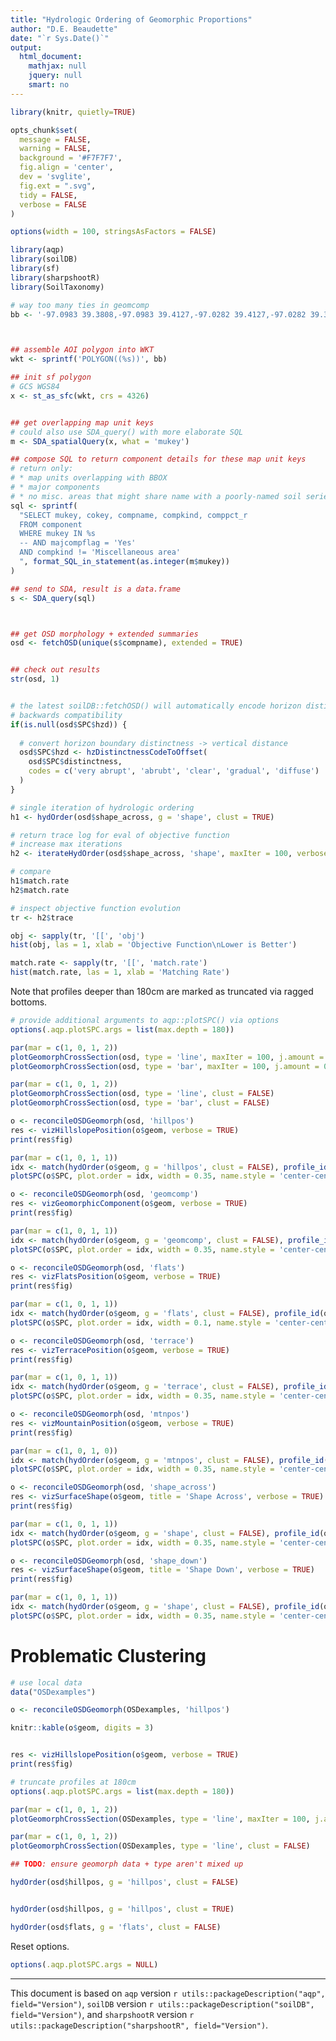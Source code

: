 ```yaml
---
title: "Hydrologic Ordering of Geomorphic Proportions"
author: "D.E. Beaudette"
date: "`r Sys.Date()`"
output:
  html_document:
    mathjax: null
    jquery: null
    smart: no
---
```

  
```r
library(knitr, quietly=TRUE)

opts_chunk$set(
  message = FALSE, 
  warning = FALSE, 
  background = '#F7F7F7', 
  fig.align = 'center', 
  dev = 'svglite', 
  fig.ext = ".svg", 
  tidy = FALSE, 
  verbose = FALSE
)

options(width = 100, stringsAsFactors = FALSE)
```


```r
library(aqp)
library(soilDB)
library(sf)
library(sharpshootR)
library(SoilTaxonomy)

# way too many ties in geomcomp
bb <- '-97.0983 39.3808,-97.0983 39.4127,-97.0282 39.4127,-97.0282 39.3808,-97.0983 39.3808'



## assemble AOI polygon into WKT
wkt <- sprintf('POLYGON((%s))', bb)

## init sf polygon
# GCS WGS84
x <- st_as_sfc(wkt, crs = 4326)


## get overlapping map unit keys
# could also use SDA_query() with more elaborate SQL
m <- SDA_spatialQuery(x, what = 'mukey')

## compose SQL to return component details for these map unit keys
# return only:
# * map units overlapping with BBOX
# * major components
# * no misc. areas that might share name with a poorly-named soil series
sql <- sprintf(
  "SELECT mukey, cokey, compname, compkind, comppct_r 
  FROM component 
  WHERE mukey IN %s 
  -- AND majcompflag = 'Yes'
  AND compkind != 'Miscellaneous area'
  ", format_SQL_in_statement(as.integer(m$mukey))
)

## send to SDA, result is a data.frame
s <- SDA_query(sql)



## get OSD morphology + extended summaries 
osd <- fetchOSD(unique(s$compname), extended = TRUE)


## check out results
str(osd, 1)


# the latest soilDB::fetchOSD() will automatically encode horizon distinctness offset
# backwards compatibility
if(is.null(osd$SPC$hzd)) {
  
  # convert horizon boundary distinctness -> vertical distance
  osd$SPC$hzd <- hzDistinctnessCodeToOffset(
    osd$SPC$distinctness, 
    codes = c('very abrupt', 'abrubt', 'clear', 'gradual', 'diffuse')
  )
}

```


```r
# single iteration of hydrologic ordering
h1 <- hydOrder(osd$shape_across, g = 'shape', clust = TRUE)

# return trace log for eval of objective function
# increase max iterations
h2 <- iterateHydOrder(osd$shape_across, 'shape', maxIter = 100, verbose = TRUE, trace = TRUE)

# compare
h1$match.rate
h2$match.rate

# inspect objective function evolution
tr <- h2$trace

obj <- sapply(tr, '[[', 'obj')
hist(obj, las = 1, xlab = 'Objective Function\nLower is Better')

match.rate <- sapply(tr, '[[', 'match.rate')
hist(match.rate, las = 1, xlab = 'Matching Rate')
```


Note that profiles deeper than 180cm are marked as truncated via ragged bottoms.
```r
# provide additional arguments to aqp::plotSPC() via options
options(.aqp.plotSPC.args = list(max.depth = 180))

par(mar = c(1, 0, 1, 2))
plotGeomorphCrossSection(osd, type = 'line', maxIter = 100, j.amount = 0.05, verbose = TRUE)
plotGeomorphCrossSection(osd, type = 'bar', maxIter = 100, j.amount = 0.05, verbose = TRUE)
```

```r
par(mar = c(1, 0, 1, 2))
plotGeomorphCrossSection(osd, type = 'line', clust = FALSE)
plotGeomorphCrossSection(osd, type = 'bar', clust = FALSE)
```

```r
o <- reconcileOSDGeomorph(osd, 'hillpos')
res <- vizHillslopePosition(o$geom, verbose = TRUE)
print(res$fig)
```

```r
par(mar = c(1, 0, 1, 1))
idx <- match(hydOrder(o$geom, g = 'hillpos', clust = FALSE), profile_id(o$SPC))
plotSPC(o$SPC, plot.order = idx, width = 0.35, name.style = 'center-center', cex.names = 0.65)
```

```r
o <- reconcileOSDGeomorph(osd, 'geomcomp')
res <- vizGeomorphicComponent(o$geom, verbose = TRUE)
print(res$fig)
```

```r
par(mar = c(1, 0, 1, 1))
idx <- match(hydOrder(o$geom, g = 'geomcomp', clust = FALSE), profile_id(o$SPC))
plotSPC(o$SPC, plot.order = idx, width = 0.35, name.style = 'center-center', cex.names = 0.65)
```

```r
o <- reconcileOSDGeomorph(osd, 'flats')
res <- vizFlatsPosition(o$geom, verbose = TRUE)
print(res$fig)
```

```r
par(mar = c(1, 0, 1, 1))
idx <- match(hydOrder(o$geom, g = 'flats', clust = FALSE), profile_id(o$SPC))
plotSPC(o$SPC, plot.order = idx, width = 0.1, name.style = 'center-center', cex.names = 0.65)
```

```r
o <- reconcileOSDGeomorph(osd, 'terrace')
res <- vizTerracePosition(o$geom, verbose = TRUE)
print(res$fig)
```

```r
par(mar = c(1, 0, 1, 1))
idx <- match(hydOrder(o$geom, g = 'terrace', clust = FALSE), profile_id(o$SPC))
plotSPC(o$SPC, plot.order = idx, width = 0.35, name.style = 'center-center', cex.names = 0.65)
```

```r
o <- reconcileOSDGeomorph(osd, 'mtnpos')
res <- vizMountainPosition(o$geom, verbose = TRUE)
print(res$fig)
```

```r
par(mar = c(1, 0, 1, 0))
idx <- match(hydOrder(o$geom, g = 'mtnpos', clust = FALSE), profile_id(o$SPC))
plotSPC(o$SPC, plot.order = idx, width = 0.35, name.style = 'center-center', cex.names = 0.65)
```

```r
o <- reconcileOSDGeomorph(osd, 'shape_across')
res <- vizSurfaceShape(o$geom, title = 'Shape Across', verbose = TRUE)
print(res$fig)
```

```r
par(mar = c(1, 0, 1, 1))
idx <- match(hydOrder(o$geom, g = 'shape', clust = FALSE), profile_id(o$SPC))
plotSPC(o$SPC, plot.order = idx, width = 0.35, name.style = 'center-center', cex.names = 0.65)
```

```r
o <- reconcileOSDGeomorph(osd, 'shape_down')
res <- vizSurfaceShape(o$geom, title = 'Shape Down', verbose = TRUE)
print(res$fig)
```

```r
par(mar = c(1, 0, 1, 1))
idx <- match(hydOrder(o$geom, g = 'shape', clust = FALSE), profile_id(o$SPC))
plotSPC(o$SPC, plot.order = idx, width = 0.35, name.style = 'center-center', cex.names = 0.65)
```


# Problematic Clustering
```r
# use local data
data("OSDexamples")

o <- reconcileOSDGeomorph(OSDexamples, 'hillpos')

knitr::kable(o$geom, digits = 3)


res <- vizHillslopePosition(o$geom, verbose = TRUE)
print(res$fig)
```

```r
# truncate profiles at 180cm
options(.aqp.plotSPC.args = list(max.depth = 180))

par(mar = c(1, 0, 1, 2))
plotGeomorphCrossSection(OSDexamples, type = 'line', maxIter = 100, j.amount = 0.05, verbose = TRUE)
```

```r
par(mar = c(1, 0, 1, 2))
plotGeomorphCrossSection(OSDexamples, type = 'line', clust = FALSE)
```



```r
## TODO: ensure geomorph data + type aren't mixed up

hydOrder(osd$hillpos, g = 'hillpos', clust = FALSE)


hydOrder(osd$hillpos, g = 'hillpos', clust = TRUE)

hydOrder(osd$flats, g = 'flats', clust = FALSE)

```

Reset options.
```r
options(.aqp.plotSPC.args = NULL)
```


----------------------------------
This document is based on `aqp` version `r utils::packageDescription("aqp", field="Version")`, `soilDB` version `r utils::packageDescription("soilDB", field="Version")`, and `sharpshootR` version `r utils::packageDescription("sharpshootR", field="Version")`.
